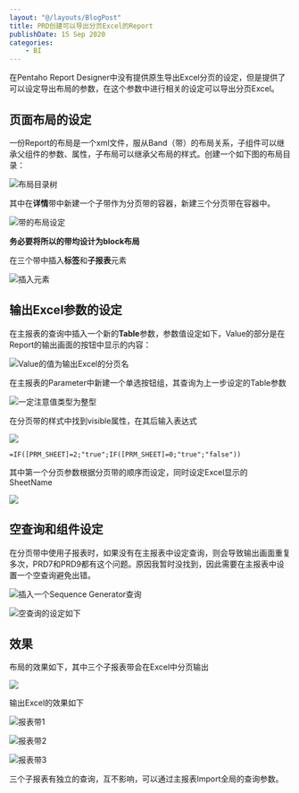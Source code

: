 ```yaml
---
layout: "@/layouts/BlogPost"
title: PRD创建可以导出分页Excel的Report
publishDate: 15 Sep 2020
categories:
	- BI
---
```


在Pentaho Report Designer中没有提供原生导出Excel分页的设定，但是提供了可以设定导出布局的参数，在这个参数中进行相关的设定可以导出分页Excel。

## 页面布局的设定

一份Report的布局是一个xml文件，服从Band（带）的布局关系，子组件可以继承父组件的参数、属性，子布局可以继承父布局的样式。创建一个如下图的布局目录：

![布局目录树](https://656e-env-iybewaod-1257393063.tcb.qcloud.la/_posts/%E6%96%B0%E5%BB%BA%E6%96%87%E4%BB%B6%E5%A4%B9/1.png)

其中在**详情**带中新建一个子带作为分页带的容器，新建三个分页带在容器中。

![带的布局设定](https://656e-env-iybewaod-1257393063.tcb.qcloud.la/_posts/%E6%96%B0%E5%BB%BA%E6%96%87%E4%BB%B6%E5%A4%B9/2.png)

**务必要将所以的带均设计为block布局**

在三个带中插入**标签**和**子报表**元素

![插入元素](https://656e-env-iybewaod-1257393063.tcb.qcloud.la/_posts/%E6%96%B0%E5%BB%BA%E6%96%87%E4%BB%B6%E5%A4%B9/3.png)

## 输出Excel参数的设定

在主报表的查询中插入一个新的**Table**参数，参数值设定如下，Value的部分是在Report的输出画面的按钮中显示的内容：

![Value的值为输出Excel的分页名](https://656e-env-iybewaod-1257393063.tcb.qcloud.la/_posts/%E6%96%B0%E5%BB%BA%E6%96%87%E4%BB%B6%E5%A4%B9/4.png)

在主报表的Parameter中新建一个单选按钮组，其查询为上一步设定的Table参数

![一定注意值类型为整型](https://656e-env-iybewaod-1257393063.tcb.qcloud.la/_posts/%E6%96%B0%E5%BB%BA%E6%96%87%E4%BB%B6%E5%A4%B9/5.png)

在分页带的样式中找到visible属性，在其后输入表达式

![](https://656e-env-iybewaod-1257393063.tcb.qcloud.la/_posts/%E6%96%B0%E5%BB%BA%E6%96%87%E4%BB%B6%E5%A4%B9/6.png)

```vbscript
=IF([PRM_SHEET]=2;"true";IF([PRM_SHEET]=0;"true";"false"))
```

其中第一个分页参数根据分页带的顺序而设定，同时设定Excel显示的SheetName

![](https://656e-env-iybewaod-1257393063.tcb.qcloud.la/_posts/%E6%96%B0%E5%BB%BA%E6%96%87%E4%BB%B6%E5%A4%B9/7.png)

## 空查询和组件设定

在分页带中使用子报表时，如果没有在主报表中设定查询，则会导致输出画面重复多次，PRD7和PRD9都有这个问题。原因我暂时没找到，因此需要在主报表中设置一个空查询避免出错。

![插入一个Sequence Generator查询](https://656e-env-iybewaod-1257393063.tcb.qcloud.la/_posts/%E6%96%B0%E5%BB%BA%E6%96%87%E4%BB%B6%E5%A4%B9/8.png)

![空查询的设定如下](https://656e-env-iybewaod-1257393063.tcb.qcloud.la/_posts/%E6%96%B0%E5%BB%BA%E6%96%87%E4%BB%B6%E5%A4%B9/9.png)

## 效果

布局的效果如下，其中三个子报表带会在Excel中分页输出

![](https://656e-env-iybewaod-1257393063.tcb.qcloud.la/_posts/%E6%96%B0%E5%BB%BA%E6%96%87%E4%BB%B6%E5%A4%B9/10.png)

输出Excel的效果如下

![报表带1](https://656e-env-iybewaod-1257393063.tcb.qcloud.la/_posts/%E6%96%B0%E5%BB%BA%E6%96%87%E4%BB%B6%E5%A4%B9/11.png)

![报表带2](https://656e-env-iybewaod-1257393063.tcb.qcloud.la/_posts/%E6%96%B0%E5%BB%BA%E6%96%87%E4%BB%B6%E5%A4%B9/12.png)

![报表带3](https://656e-env-iybewaod-1257393063.tcb.qcloud.la/_posts/%E6%96%B0%E5%BB%BA%E6%96%87%E4%BB%B6%E5%A4%B9/13.png)

三个子报表有独立的查询，互不影响，可以通过主报表Import全局的查询参数。